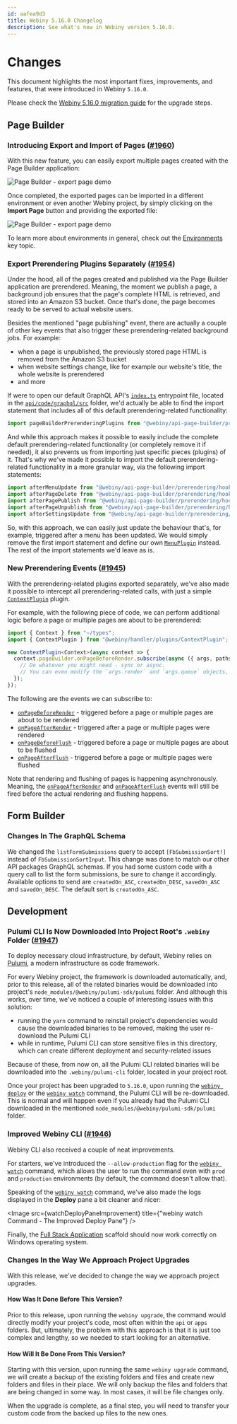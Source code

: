 ```yaml
---
id: aafea9d3
title: Webiny 5.16.0 Changelog
description: See what's new in Webiny version 5.16.0.
---
```



# Changes

This document highlights the most important fixes, improvements, and features, that were introduced in Webiny `5.16.0`.

<Alert type="info" title="How To Upgrade?">

Please check the [Webiny 5.16.0 migration guide](/docs/release-notes/5.16.0/upgrade-guide) for the upgrade steps.

</Alert>

## Page Builder

### Introducing Export and Import of Pages ([#1960](https://github.com/webiny/webiny-js/pull/1960))

With this new feature, you can easily export multiple pages created with the Page Builder application:

![Page Builder - export page demo](./changelog/export-page-demo.gif)

Once completed, the exported pages can be imported in a different environment or even another Webiny project, by simply clicking on the **Import Page** button and providing the exported file:

![Page Builder - export page demo](./changelog/import-page-demo.gif)

<Alert type="info">

To learn more about environments in general, check out the [Environments](/docs/infrastructure/basics/environments) key topic.

</Alert>

### Export Prerendering Plugins Separately ([#1954](https://github.com/webiny/webiny-js/pull/1954))

Under the hood, all of the pages created and published via the Page Builder application are prerendered. Meaning, the moment we publish a page, a background job ensures that the page's complete HTML is retrieved, and stored into an Amazon S3 bucket. Once that's done, the page becomes ready to be served to actual website users.

Besides the mentioned "page publishing" event, there are actually a couple of other key events that also trigger these prerendering-related background jobs. For example:

- when a page is unpublished, the previously stored page HTML is removed from the Amazon S3 bucket
- when website settings change, like for example our website's title, the whole website is prerendered
- and more

If were to open our default GraphQL API's [`index.ts`](https://github.com/webiny/webiny-js/blob/next/packages/cwp-template-aws/template/api/code/graphql/src/index.ts#L11) entrypoint file, located in the [`api/code/graphql/src`](https://github.com/webiny/webiny-js/blob/next/packages/cwp-template-aws/template/api/code/graphql/src/index.ts#L11) folder, we'd actually be able to find the import statement that includes all of this default prerendering-related functionality:

```ts
import pageBuilderPrerenderingPlugins from "@webiny/api-page-builder/prerendering";
```

And while this approach makes it possible to easily include the complete default prerendering-related functionality (or completely remove it if needed), it also prevents us from importing just specific pieces (plugins) of it. That's why we've made it possible to import the default prerendering-related functionality in a more granular way, via the following import statements:

```ts
import afterMenuUpdate from "@webiny/api-page-builder/prerendering/hooks/afterMenuUpdate";
import afterPageDelete from "@webiny/api-page-builder/prerendering/hooks/afterPageDelete";
import afterPagePublish from "@webiny/api-page-builder/prerendering/hooks/afterPagePublish";
import afterPageUnpublish from "@webiny/api-page-builder/prerendering/hooks/afterPageUnpublish";
import afterSettingsUpdate from "@webiny/api-page-builder/prerendering/hooks/afterSettingsUpdate";
```

So, with this approach, we can easily just update the behaviour that's, for example, triggered after a menu has been updated. We would simply remove the first import statement and define our own [`MenuPlugin`](https://github.com/webiny/webiny-js/blob/next/packages/api-page-builder/src/plugins/MenuPlugin.ts) instead. The rest of the import statements we'd leave as is.

### New Prerendering Events ([#1945](https://github.com/webiny/webiny-js/pull/1945))

With the prerendering-related plugins exported separately, we've also made it possible to intercept all prerendering-related calls, with just a simple [`ContextPlugin`](https://github.com/webiny/webiny-js/blob/v5.13.0/packages/handler/src/plugins/ContextPlugin.ts#L7) plugin.

For example, with the following piece of code, we can perform additional logic before a page or multiple pages are about to be prerendered:

```ts api/code/graphql/src/plugins/somePlugin.ts
import { Context } from "~/types";
import { ContextPlugin } from "@webiny/handler/plugins/ContextPlugin";

new ContextPlugin<Context>(async context => {
  context.pageBuilder.onPageBeforeRender.subscribe(async ({ args, paths, tags }) => {
    // Do whatever you might need - sync or async.
    // You can even modify the `args.render` and `args.queue` objects, if needed.
  });
});
```

The following are the events we can subscribe to:

- [`onPageBeforeRender`](https://github.com/webiny/webiny-js/blob/next/packages/api-page-builder/src/graphql/types.ts#L194) - triggered before a page or multiple pages are about to be rendered
- [`onPageAfterRender`](https://github.com/webiny/webiny-js/blob/next/packages/api-page-builder/src/graphql/types.ts#L195) - triggered after a page or multiple pages were rendered
- [`onPageBeforeFlush`](https://github.com/webiny/webiny-js/blob/next/packages/api-page-builder/src/graphql/types.ts#L196) - triggered before a page or multiple pages are about to be flushed
- [`onPageAfterFlush`](https://github.com/webiny/webiny-js/blob/next/packages/api-page-builder/src/graphql/types.ts#L197) - triggered before a page or multiple pages were flushed

Note that rendering and flushing of pages is happening asynchronously. Meaning, the [`onPageAfterRender`](https://github.com/webiny/webiny-js/blob/next/packages/api-page-builder/src/graphql/types.ts#L195) and [`onPageAfterFlush`](https://github.com/webiny/webiny-js/blob/next/packages/api-page-builder/src/graphql/types.ts#L197) events will still be fired before the actual rendering and flushing happens.

## Form Builder

### Changes In The GraphQL Schema

We changed the `listFormSubmissions` query to accept `[FbSubmissionSort!]` instead of `FbSubmissionSortInput`. This change was done to match our other API packages GraphQL schemas.
If you had some custom code with a query call to list the form submissions, be sure to change it accordingly.
Available options to send are `createdOn_ASC`, `createdOn_DESC`, `savedOn_ASC` and `savedOn_DESC`. The default sort is `createdOn_ASC`.

## Development

### Pulumi CLI Is Now Downloaded Into Project Root's `.webiny` Folder ([#1947](https://github.com/webiny/webiny-js/pull/1947))

To deploy necessary cloud infrastructure, by default, Webiny relies on [Pulumi](/docs/infrastructure/pulumi-iac/iac-with-pulumi), a modern infrastructure as code framework.

For every Webiny project, the framework is downloaded automatically, and, prior to this release, all of the related binaries would be downloaded into project's `node_modules/@webiny/pulumi-sdk/pulumi` folder. And although this works, over time, we've noticed a couple of interesting issues with this solution:

- running the `yarn` command to reinstall project's dependencies would cause the downloaded binaries to be removed, making the user re-download the Pulumi CLI
- while in runtime, Pulumi CLI can store sensitive files in this directory, which can create different deployment and security-related issues

Because of these, from now on, all the Pulumi CLI related binaries will be downloaded into the `.webiny/pulumi-cli` folder, located in your project root.

<Alert type="info">

Once your project has been upgraded to `5.16.0`, upon running the [`webiny deploy`](/docs/core-development-concepts/basics/project-deployment) or the [`webiny watch`](/docs/core-development-concepts/basics/watch-command) command, the Pulumi CLI will be re-downloaded. This is normal and will happen even if you already had the Pulumi CLI downloaded in the mentioned `node_modules/@webiny/pulumi-sdk/pulumi` folder.

</Alert>

### Improved Webiny CLI ([#1946](https://github.com/webiny/webiny-js/pull/1946))

Webiny CLI also received a couple of neat improvements.

For starters, we've introduced the `--allow-production` flag for the [`webiny watch`](/docs/core-development-concepts/basics/watch-command) command, which allows the user to run the command even with `prod` and `production` environments (by default, the command doesn't allow that).

Speaking of the [`webiny watch`](/docs/core-development-concepts/basics/watch-command) command, we've also made the logs displayed in the **Deploy** pane a bit cleaner and nicer:

<Image src={watchDeployPaneImprovement} title={"webiny watch Command - The Improved Deploy Pane"} />

Finally, the [Full Stack Application](/docs/5.28.x/core-development-concepts/scaffolding/full-stack-application) scaffold should now work correctly on Windows operating system.

### Changes In the Way We Approach Project Upgrades

With this release, we've decided to change the way we approach project upgrades.

#### How Was It Done Before This Version?

Prior to this release, upon running the `webiny upgrade`, the command would directly modify your project's code, most often within the `api` or `apps` folders. But, ultimately, the problem with this approach is that it is just too complex and lengthy, so we needed to start looking for an alternative.

#### How Will It Be Done From This Version?

Starting with this version, upon running the same `webiny upgrade` command, we will create a backup of the existing folders and files and create new folders and files in their place. We will only backup the files and folders that are being changed in some way. In most cases, it will be file changes only.

When the upgrade is complete, as a final step, you will need to transfer your custom code from the backed up files to the new ones.
